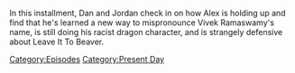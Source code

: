 {{DEFAULTSORT:
    #_EPISODE_0895:January 30, 2024
}}{{Episode
    | title           = January 30, 2024
    | caption         = Listen to this episode on [https://knowledgefight.libsyn.com/895-january-30-2024 Libsyn]
    | episodeNumber   = 895
    | length          = 01:40:08
    | airDate         = February 2, 2024
    | coverageDate    = January 30, 2024
    | episodeType     = [[:Category:Present Day|Present Day]]
    | appearance      = [[Greg Abbott]], [[Donald Trump]], [[Ilhan Omar]]
    | previousEpisode = [[894: Chatting With Brian Stelter]]
    | nextEpisode     = [[896: February 2, 2024]]
}}

{{Stub}}

In this installment, Dan and Jordan check in on how Alex is holding up and find that he's learned a new way to mispronounce Vivek Ramaswamy's name, is still doing his racist dragon character, and is strangely defensive about Leave It To Beaver.

[[Category:Episodes]]
[[Category:Present Day]]
